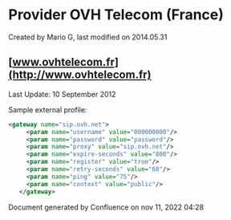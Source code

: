 
# Provider OVH Telecom (France) 

 Created by  Mario G, last modified on 2014.05.31

## [www.ovhtelecom.fr](http://www.ovhtelecom.fr)

Last Update: 10 September 2012

Sample external profile:

```xml
<gateway name="sip.ovh.net">
     <param name="username" value="000000000"/>
     <param name="password" value="password"/>
     <param name="proxy" value="sip.ovh.net"/>
     <param name="expire-seconds" value="800"/>
     <param name="register" value="true"/>
     <param name="retry-seconds" value="60"/>
     <param name="ping" value="75"/>
     <param name="context" value="public"/>
   </gateway>
```

Document generated by Confluence on nov 11, 2022 04:28
